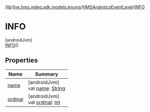 /[lib](/api-reference/android/v2/home/content)/[live.hms.video.sdk.models.enums](../../index)/[HMSAnalyticsEventLevel](../index)/[INFO](index)

# INFO

[androidJvm]\
[INFO](index)()

## Properties

| Name               | Summary                                                                                                              |
| ------------------ | -------------------------------------------------------------------------------------------------------------------- |
| [name](name)       | [androidJvm]<br />val [name](name): [String](https://kotlinlang.org/api/latest/jvm/stdlib/kotlin/-string/index.html) |
| [ordinal](ordinal) | [androidJvm]<br />val [ordinal](ordinal): [Int](https://kotlinlang.org/api/latest/jvm/stdlib/kotlin/-int/index.html) |
